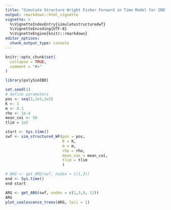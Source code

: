 ```yaml
---
title: "Simulate Structure Wright Fisher Forward in Time Model for IBD"
output: rmarkdown::html_vignette
vignette: >
  %\VignetteIndexEntry{simulatestructuredwf}
  %\VignetteEncoding{UTF-8}
  %\VignetteEngine{knitr::rmarkdown}
editor_options: 
  chunk_output_type: console
---
```


```r
knitr::opts_chunk$set(
  collapse = TRUE,
  comment = "#>"
)
```

```r
library(polySimIBD)
```


```r
set.seed(1)
# define parameters
pos <- seq(1,1e3,1e2)
K <- 1
m <- 0.1
rho <- 1e-4 
mean_coi <- 50
tlim = 1e5

start <- Sys.time()
swf <- sim_structured_WF(pos = pos,
                         K = K, 
                         m = m,
                         rho = rho, 
                         mean_coi = mean_coi,
                         tlim = tlim
                         )

# ARG <- get_ARG(swf, nodes = c(1,3))
end <- Sys.time()
end-start

ARG <- get_ARG(swf, nodes = c(1,3,9, 11))
ARG
plot_coalescence_trees(ARG, loci = 1)


```
